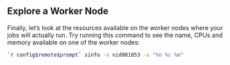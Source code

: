 ::: challenge
## Explore a Worker Node

Finally, let's look at the resources available on the worker nodes
where your jobs will actually run. Try running this command to see
the name, CPUs and memory available on one of the worker nodes:

```bash
`r config$remote$prompt` sinfo -n nid001053 -o "%n %c %m"
```
:::
